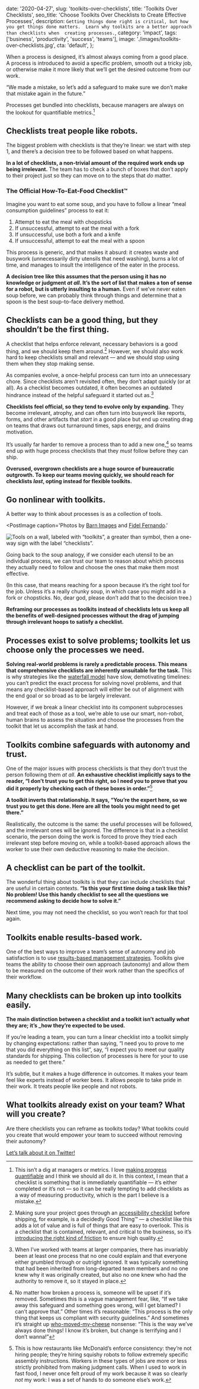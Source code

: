   date: '2020-04-27',
  slug: 'toolkits-over-checklists',
  title: 'Toolkits Over Checklists',
  seo_title: 'Choose Toolkits Over Checklists to Create Effective Processes',
  description: `
    Getting things done right is critical, but how you get things done matters. 
    Learn why toolkits are a better approach than checklists when 
    creating processes.
  `,
  category: 'impact',
  tags: ['business', 'productivity', 'success', 'teams'],
  image: './images/toolkits-over-checklists.jpg',
  cta: 'default',
};

When a process is designed, it’s almost always coming from a good place. A process is introduced to avoid a specific problem, smooth out a tricky job, or otherwise make it more likely that we’ll get the desired outcome from our work.

“We made a mistake, so let’s add a safeguard to make sure we don’t make that mistake again in the future.”

Processes get bundled into checklists, because managers are always on the lookout for quantifiable metrics.[^metrics]

[^metrics]: This isn’t a dig at managers or metrics. I love [making progress quantifiable](/effective-project-planning) and I think we should all do it. In this context, I mean that a checklist is something that is immediately quantifiable — it’s either completed or it’s not — so it can be really tempting to add checklists as a way of measuring productivity, which is the part I believe is a mistake.

## Checklists treat people like robots.

The biggest problem with checklists is that they’re linear: we start with step 1, and there’s a decision tree to be followed based on what happens.

**In a lot of checklists, a non-trivial amount of the required work ends up being irrelevant.** The team has to check a bunch of boxes that don’t apply to their project just so they can move on to the steps that _do_ matter.

### The Official How-To-Eat-Food Checklist™

Imagine you want to eat some soup, and you have to follow a linear “meal consumption guidelines” process to eat it:

1. Attempt to eat the meal with chopsticks
1. If unsuccessful, attempt to eat the meal with a fork
1. If unsuccessful, use both a fork and a knife
1. If unsuccessful, attempt to eat the meal with a spoon

This process is generic, and that makes it absurd: it creates waste and busywork (unnecessarily dirty utensils that need washing), burns a lot of time, and manages to insult the intelligence of the eater in the process.

**A decision tree like this assumes that the person using it has no knowledge or judgment _at all_. It’s the sort of list that makes a ton of sense for a robot, but is utterly insulting to a human.** Even if we’ve never eaten soup before, we can probably think through things and determine that a spoon is the best soup-to-face delivery method.

## Checklists can be a good thing, but they shouldn’t be the first thing.

A checklist that helps enforce relevant, necessary behaviors is a good thing, and we should keep them around.[^a11y] However, we should also work hard to keep checklists small and relevant — and we should stop using them when they stop making sense.

[^a11y]: Making sure your project goes through an [accessibility checklist](https://a11yproject.com/checklist/) before shipping, for example, is a decidedly Good Thing™ — a checklist like this adds a lot of value and is full of things that are easy to overlook. This is a checklist that is contained, relevant, and critical to the business, so it’s [introducing the right kind of friction](/reduce-friction) to ensure high quality.

As companies evolve, a once-helpful process can turn into an unnecessary chore. Since checklists aren’t revisited often, they don’t adapt quickly (or at all). As a checklist becomes outdated, it often becomes an outdated hindrance instead of the helpful safeguard it started out as.[^shortcuts]

[^shortcuts]: When I’ve worked with teams at larger companies, there has invariably been at least one process that no one could explain and that everyone either grumbled through or outright ignored. It was typically something that had been inherited from long-departed team members and no one knew why it was originally created, but also no one knew who had the authority to remove it, so it stayed in place.

**Checklists feel official, so they tend to evolve only by expanding.** They become irrelevant, atrophy, and can often turn into busywork like reports, forms, and other artifacts that _start_ in a good place but end up creating drag on teams that draws out turnaround times, saps energy, and drains motivation.

It’s usually far harder to remove a process than to add a new one,[^removal] so teams end up with huge process checklists that they _must_ follow before they can ship.

[^removal]: No matter how broken a process is, someone will be upset if it’s removed. Sometimes this is a vague management fear, like, “If we take away this safeguard and something goes wrong, will I get blamed? I can’t approve that.” Other times it’s reasonable: “This process is the only thing that keeps us compliant with security guidelines.” And sometimes it’s straight up [who-moved-my-cheese](https://en.wikipedia.org/wiki/Who_Moved_My_Cheese%3F) nonsense: “This is the way we’ve always done things! I know it’s broken, but change is terrifying and I don’t wanna!”

**Overused, overgrown checklists are a huge source of bureaucratic outgrowth. To keep our teams moving quickly, we should reach for checklists _last_, opting instead for flexible toolkits.**

## Go nonlinear with toolkits.

A better way to think about processes is as a collection of tools.

<PostImage
  caption='Photos by <a href="https://unsplash.com/photos/t5YUoHW6zRo">Barn Images</a> and <a href="https://unsplash.com/photos/oeANb6sSOFk">Fidel Fernando</a>.'
>


![Tools on a wall, labeled with “toolkits”, a greater than symbol, then a one-way sign with the label “checklists”.](./images/toolkits-over-checklists.jpg)

</PostImage>


Going back to the soup analogy, if we consider each utensil to be an individual process, we can trust our team to reason about which process they actually need to follow and choose the ones that make them most effective.

(In this case, that means reaching for a spoon because it’s the right tool for the job. Unless it’s a really chunky soup, in which case you might add in a fork or chopsticks. No, dear god, please don’t add that to the decision tree.)

**Reframing our processes as toolkits instead of checklists lets us keep all the benefits of well-designed processes without the drag of jumping through irrelevant hoops to satisfy a checklist.**

## Processes exist to solve problems; toolkits let us choose only the processes we need.

**Solving real-world problems is rarely a predictable process. This means that comprehensive checklists are inherently unsuitable for the task.** This is why strategies like the [waterfall model](https://en.wikipedia.org/wiki/Waterfall_model) have slow, demotivating timelines: you can’t predict the exact process for solving novel problems, and that means any checklist-based approach will either be out of alignment with the end goal or so broad as to be largely irrelevant.

However, if we break a linear checklist into its component subprocesses and treat each of those as a tool, we’re able to use our smart, non-robot, human brains to assess the situation and choose the processes from the toolkit that let us accomplish the task at hand.

## Toolkits combine safeguards with autonomy and trust.

One of the major issues with process checklists is that they don’t trust the person following them _at all_. **An exhaustive checklist implicitly says to the reader, “I don’t trust you to get this right, so I need you to prove that you did it properly by checking each of these boxes in order.”**[^mcdonalds]

[^mcdonalds]: This is how restaurants like McDonald’s enforce consistency: they’re not hiring people; they’re hiring squishy robots to follow extremely specific assembly instructions. Workers in these types of jobs are more or less strictly prohibited from making judgment calls. When I used to work in fast food, I never once felt proud of my work because it was so clearly _not_ my work: I was a set of hands to do someone else’s work.

**A toolkit inverts that relationship. It says, “You’re the expert here, so we trust you to get this done. Here are all the tools you might need to get there.”**

Realistically, the outcome is the same: the useful processes will be followed, and the irrelevant ones will be ignored. The difference is that in a checklist scenario, the person doing the work is forced to prove they tried each irrelevant step before moving on, while a toolkit-based approach allows the worker to use their own deductive reasoning to make the decision.

## A checklist can be part of the toolkit.

The wonderful thing about toolkits is that they can include checklists that are useful in certain contexts. **“Is this your first time doing a task like this? No problem! Use this handy checklist to see all the questions we recommend asking to decide how to solve it.”**

Next time, you may not need the checklist, so you won’t reach for that tool again.

## Toolkits enable results-based work.

One of the best ways to improve a team’s sense of autonomy and job satisfaction is to use [results-based management strategies](/results-based-work). Toolkits give teams the ability to choose their own approach (autonomy) and allow them to be measured on the outcome of their work rather than the specifics of their workflow.

## Many checklists can be broken up into toolkits easily.

**The main distinction between a checklist and a toolkit isn’t actually _what_ they are; it’s \_how they’re expected to be used.**

If you’re leading a team, you can turn a linear checklist into a toolkit simply by changing expectations: rather than saying, “I need you to prove to me that you did everything on this list”, say, “I expect you to meet our quality standards for shipping. This collection of processes is here for your to use as needed to get there.”

It’s subtle, but it makes a huge difference in outcomes. It makes your team feel like experts instead of worker bees. It allows people to take pride in their work. It treats people like people and not robots.

## What toolkits already exist on your team? What will you create?

Are there checklists you can reframe as toolkits today? What toolkits could you create that would empower your team to succeed without removing their autonomy?

[Let’s talk about it on Twitter!](https://twitter.com/compose/tweet?text=Toolkits%20Over%20Checklists%20by%20@jlengstorf&url=https://lengstorf.com/toolkits-over-checklists)

